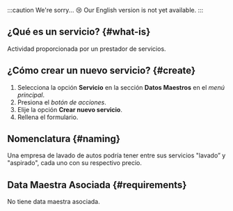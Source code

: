 :::caution We're sorry... 😢
Our English version is not yet available.
:::

## ¿Qué es un servicio? {#what-is}
Actividad proporcionada por un prestador de servicios.

## ¿Cómo crear un nuevo servicio? {#create}
1. Selecciona la opción **Servicio** en la sección **Datos Maestros** en el _menú principal_.
2. Presiona el _botón de acciones_.
3. Elije la opción **Crear nuevo servicio**.
4. Rellena el formulario.

## Nomenclatura {#naming}
Una empresa de lavado de autos podría tener entre sus servicios "lavado” y "aspirado", cada uno con su respectivo precio.

## Data Maestra Asociada {#requirements}
No tiene data maestra asociada.